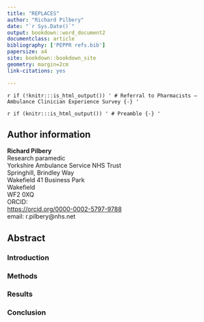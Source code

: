```yaml
--- 
title: "REPLACES"
author: "Richard Pilbery"
date: "`r Sys.Date()`"
output: bookdown::word_document2
documentclass: article
bibliography: ['PEPPR refs.bib']
papersize: a4
site: bookdown::bookdown_site
geometry: margin=2cm
link-citations: yes

---
```


`r if (!knitr:::is_html_output()) '
# Referral to Pharmacists – Ambulance Clinician Experience Survey {-} '`

`r if (knitr:::is_html_output()) '
# Preamble {-}
'`

## Author information {-}
| **Richard Pilbery**
| Research paramedic
| Yorkshire Ambulance Service NHS Trust
| Springhill, Brindley Way
| Wakefield 41 Business Park
| Wakefield
| WF2 0XQ
| ORCID: 
| [https://orcid.org/0000-0002-5797-9788](https://orcid.org/0000-0002-5797-9788)
| email: r.pilbery@nhs.net



## Abstract {-}

### Introduction {-}

### Methods {-}
 
### Results {-}

### Conclusion {-}
